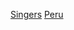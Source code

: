 {{Catnav|頁面分類|各種主題的頁面分類|按國家分類|各國人物|秘鲁人}}
{{Catnav|頁面分類|人类社会|人物|各國人物|秘鲁人}}
{{Catnav|頁面分類|人物|各國人物|秘鲁人}}
{{Catnav|頁面分類|人物|各職業人物|歌手|秘鲁歌手}}
{{Commonscat|Vocalists from Peru}}

[[Category:秘魯音樂家|Singers]]
[[Category:各國歌手|Peru]]